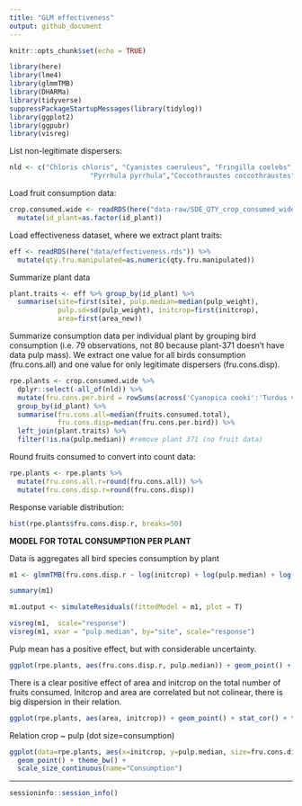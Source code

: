 ```yaml
---
title: "GLM effectiveness"
output: github_document
---
```


```r
knitr::opts_chunk$set(echo = TRUE)
```

```r
library(here)
library(lme4)
library(glmmTMB)
library(DHARMa)
library(tidyverse)
suppressPackageStartupMessages(library(tidylog))
library(ggplot2)
library(ggpubr)
library(visreg)
```

List non-legitimate dispersers:
```r
nld <- c("Chloris chloris", "Cyanistes caeruleus", "Fringilla coelebs","Parus major",
                    "Pyrrhula pyrrhula","Coccothraustes coccothraustes", "Columba palumbus")
```

Load fruit consumption data:
```r
crop.consumed.wide <- readRDS(here("data-raw/SDE_QTY_crop_consumed_wide.rds")) %>% 
  mutate(id_plant=as.factor(id_plant)) 
```

Load effectiveness dataset, where we extract plant traits:
```r
eff <- readRDS(here("data/effectiveness.rds")) %>%
  mutate(qty.fru.manipulated=as.numeric(qty.fru.manipulated))
```

Summarize plant data
```r
plant.traits <- eff %>% group_by(id_plant) %>%
  summarise(site=first(site), pulp.median=median(pulp_weight),
            pulp.sd=sd(pulp_weight), initcrop=first(initcrop), 
            area=first(area_new))
```

Summarize consumption data per individual plant by grouping bird consumption (i.e. 79 observations, not 80 because plant-371 doesn't have data pulp mass). We extract one value for all birds consumption (fru.cons.all) and one value for only legitimate dispersers (fru.cons.disp).
```r
rpe.plants <- crop.consumed.wide %>% 
  dplyr::select(-all_of(nld)) %>%
  mutate(fru.cons.per.bird = rowSums(across('Cyanopica cooki':'Turdus viscivorus'), na.rm = T)) %>%
  group_by(id_plant) %>%
  summarise(fru.cons.all=median(fruits.consumed.total),
            fru.cons.disp=median(fru.cons.per.bird)) %>%
  left_join(plant.traits) %>% 
  filter(!is.na(pulp.median)) #remove plant 371 (no fruit data)
```

Round fruits consumed to convert into count data:
```r
rpe.plants <- rpe.plants %>% 
  mutate(fru.cons.all.r=round(fru.cons.all)) %>%
  mutate(fru.cons.disp.r=round(fru.cons.disp))
```

Response variable distribution:
```r
hist(rpe.plants$fru.cons.disp.r, breaks=50)
```


**MODEL FOR TOTAL CONSUMPTION PER PLANT**

Data is aggregates all bird species consumption by plant
```r
m1 <- glmmTMB(fru.cons.disp.r ~ log(initcrop) + log(pulp.median) + log(area) + site, family = "nbinom2", data=rpe.plants)

summary(m1)

m1.output <- simulateResiduals(fittedModel = m1, plot = T)

visreg(m1,  scale="response")
visreg(m1, xvar = "pulp.median", by="site", scale="response")
```
Pulp mean has a positive effect, but with considerable uncertainty.

```r
ggplot(rpe.plants, aes(fru.cons.disp.r, pulp.median)) + geom_point() + stat_cor() + theme_bw()
```

There is a clear positive effect of area and initcrop on the total number of fruits consumed.
Initcrop and area are correlated but not colinear, there is big dispersion in their relation.
```r
ggplot(rpe.plants, aes(area, initcrop)) + geom_point() + stat_cor() + theme_bw()
```

Relation crop ~ pulp (dot size=consumption)
```r
ggplot(data=rpe.plants, aes(x=initcrop, y=pulp.median, size=fru.cons.disp.r, color=site)) + 
  geom_point() + theme_bw() +
  scale_size_continuous(name="Consumption")
```

--------------------------------------------------------------------------------

```r
sessioninfo::session_info()
```